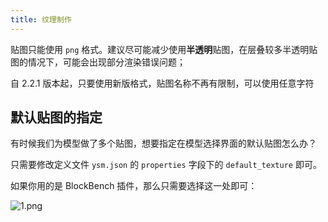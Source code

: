 ```yaml
---
title: 纹理制作
---
```



贴图只能使用 `png` 格式。建议尽可能减少使用**半透明**贴图，在层叠较多半透明贴图的情况下，可能会出现部分渲染错误问题；

<Aside>
  自 2.2.1 版本起，只要使用新版格式，贴图名称不再有限制，可以使用任意字符
</Aside>

## 默认贴图的指定

有时候我们为模型做了多个贴图，想要指定在模型选择界面的默认贴图怎么办？

只需要修改定义文件 `ysm.json` 的 `properties` 字段下的 `default_texture` 即可。

如果你用的是 BlockBench 插件，那么只需要选择这一处即可：

![1.png](https://s2.loli.net/2025/01/28/ZGozRt8v679OBdl.png)
